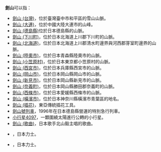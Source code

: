 '''劍山'''可以指：
*[[劍山_(台灣)|劍山 (台灣)]]，位於臺灣臺中市和平區的雪山山脈。
*[[劍山_(大連)|劍山 (大連)]]，位於中國大陸大連市的山峰。
*[[劍山_(德島縣)|劍山 (德島縣)]]位於日本德島縣的山脈。
*[[劍山_(下川町)|劍山 (下川町)]]，位於日本北海道上川郡下川町的山脈。
*[[劍山_(北海道)|劍山 (北海道)]]，位於日本北海道上川郡清水町邊界與河西郡芽室町邊界的山脈。
*[[劍山_(陸奧市)|劍山 (陸奧市)]]，位於日本青森縣陸奧市的山脈。
*[[劍山_(小笠原村)|劍山 (小笠原村)]]，位於日本東京都小笠原村的山脈。
*[[劍山_(西宮市)|劍山 (西宮市)]]，位於日本兵庫縣西宮市的山脈。
*[[劍山_(岡山市)|劍山 (岡山市)]]，位於日本岡山縣岡山市的山脈。
*[[劍山_(新見市)|劍山 (新見市)]]，位於日本岡山縣新見市的山脈。
*[[劍山_(奈義町)|劍山 (奈義町)]]，位於日本岡山縣勝田郡奈義町的山脈。
*[[劍山_(西條市)|劍山 (西條市)]]，位於日本愛媛縣西條市的山脈。
*[[劍山_(橫濱市)|劍山 (橫濱市)]]，位於日本神奈川縣橫濱市青葉區的地名。
*[[劍山_(插花)|劍山 (插花)]]，東亞傳統插花工具。
*[[劍山號列車|劍山號列車]]，1996年在日本德島縣營運的特別急行列車。
*[[小行星4097|小行星4097]]，一顆圍繞太陽進行公轉的小行星。
*[[劍山_(歌曲)|劍山 (歌曲)]]，日本歌手北山毅主唱的歌曲。
*{{Internal link helper/ja|劔山谷右エ門 (初代)|劔山谷右エ門 (初代)}}，日本力士。
*{{Internal link helper/ja|劔山谷右エ門 (2代)|劔山谷右エ門 (2代)}}，日本力士。
{{Disambiguation|M|cat=二字日本山脈消歧義}}